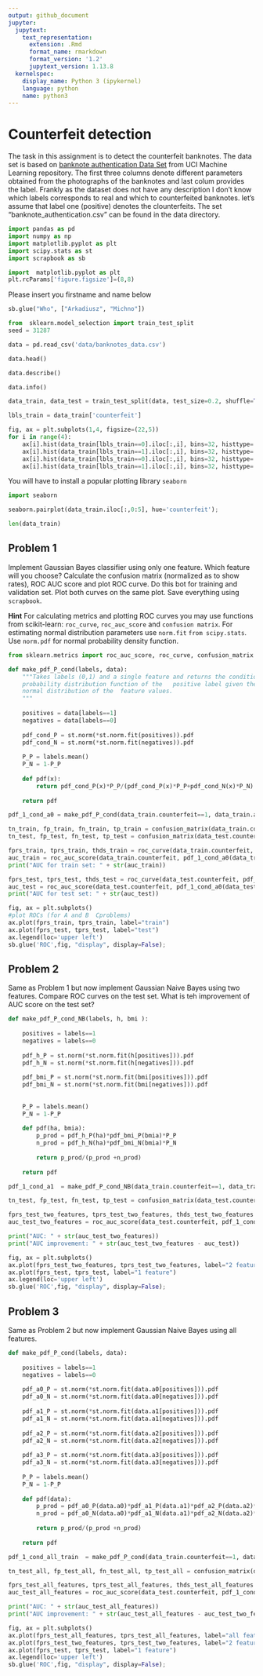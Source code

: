 ```yaml
---
output: github_document
jupyter:
  jupytext:
    text_representation:
      extension: .Rmd
      format_name: rmarkdown
      format_version: '1.2'
      jupytext_version: 1.13.8
  kernelspec:
    display_name: Python 3 (ipykernel)
    language: python
    name: python3
---
```


# Counterfeit detection


The task in this assignment is to detect the  counterfeit banknotes. The data set is based on [banknote authentication Data Set ](https://archive.ics.uci.edu/ml/datasets/banknote+authentication#) from UCI Machine Learning repository. The first three columns denote different parameters obtained from the photographs of the banknotes and last colum provides the label. Frankly as the dataset does not have any description I don't know  which labels corresponds to real and which to counterfeited banknotes. let's assume that label one (positive) denotes the clounterfeits. The set  "banknote_authentication.csv" can be found in the data  directory.

```python
import pandas as pd
import numpy as np
import matplotlib.pyplot as plt
import scipy.stats as st
import scrapbook as sb
```

```python
import  matplotlib.pyplot as plt
plt.rcParams['figure.figsize']=(8,8)
```

Please insert you  firstname  and name below

```python
sb.glue("Who", ["Arkadiusz", "Michno"])
```

```python
from  sklearn.model_selection import train_test_split
seed = 31287
```

```python
data = pd.read_csv('data/banknotes_data.csv')
```

```python
data.head()
```

```python
data.describe()
```

```python
data.info()
```

```python
data_train, data_test = train_test_split(data, test_size=0.2, shuffle=True, stratify=data.loc[:,'counterfeit'], random_state=seed)
```

```python
lbls_train = data_train['counterfeit']
```

```python
fig, ax = plt.subplots(1,4, figsize=(22,5))
for i in range(4):
    ax[i].hist(data_train[lbls_train==0].iloc[:,i], bins=32, histtype='step', color='blue')
    ax[i].hist(data_train[lbls_train==1].iloc[:,i], bins=32, histtype='step', color='red')
    ax[i].hist(data_train[lbls_train==0].iloc[:,i], bins=32, histtype='bar', color='lightblue', alpha=0.25)
    ax[i].hist(data_train[lbls_train==1].iloc[:,i], bins=32, histtype='bar', color='orange', alpha =0.25)
```

<!-- #region tags=[] -->
You will have to install a popular plotting library `seaborn`
<!-- #endregion -->

```python
import seaborn
```

```python
seaborn.pairplot(data_train.iloc[:,0:5], hue='counterfeit');
```

```python
len(data_train)
```

## Problem 1


Implement Gaussian  Bayes classifier using only one feature. Which feature will you choose? Calculate the confusion matrix (normalized as to show rates), ROC AUC score and plot ROC curve. Do this bot for training and validation set. Plot both curves on the same plot. Save everything using `scrapbook`. 


__Hint__ For calculating metrics and plotting ROC curves you may use functions from scikit-learn: `roc_curve`, `roc_auc_score` and `confusion matrix`. For estimating normal distribution parameters  use `norm.fit` `from scipy.stats`. Use `norm.pdf` for normal probability density function.

```python
from sklearn.metrics import roc_auc_score, roc_curve, confusion_matrix

def make_pdf_P_cond(labels, data):
    """Takes labels (0,1) and a single feature and returns the conditional 
    probability distribution function of the   positive label given the feature assuming
    normal distribution of the  feature values.
    """
    
    positives = data[labels==1]
    negatives = data[labels==0]
    
    pdf_cond_P = st.norm(*st.norm.fit(positives)).pdf
    pdf_cond_N = st.norm(*st.norm.fit(negatives)).pdf
    
    P_P = labels.mean()
    P_N = 1-P_P
    
    def pdf(x):
        return pdf_cond_P(x)*P_P/(pdf_cond_P(x)*P_P+pdf_cond_N(x)*P_N)
        
    return pdf
```

```python
pdf_1_cond_a0 = make_pdf_P_cond(data_train.counterfeit==1, data_train.a0)

tn_train, fp_train, fn_train, tp_train = confusion_matrix(data_train.counterfeit==1, pdf_1_cond_a0(data_train.a0)>0.5, normalize='true').ravel()
tn_test, fp_test, fn_test, tp_test = confusion_matrix(data_test.counterfeit==1, pdf_1_cond_a0(data_test.a0)>0.5, normalize='true').ravel()
```

```python
fprs_train, tprs_train, thds_train = roc_curve(data_train.counterfeit, pdf_1_cond_a0(data_train.a0))
auc_train = roc_auc_score(data_train.counterfeit, pdf_1_cond_a0(data_train.a0))
print("AUC for train set: " + str(auc_train))

fprs_test, tprs_test, thds_test = roc_curve(data_test.counterfeit, pdf_1_cond_a0(data_test.a0))
auc_test = roc_auc_score(data_test.counterfeit, pdf_1_cond_a0(data_test.a0))
print("AUC for test set: " + str(auc_test))
```

```python
fig, ax = plt.subplots()
#plot ROCs (for A and B  Cproblems)
ax.plot(fprs_train, tprs_train, label="train")
ax.plot(fprs_test, tprs_test, label="test")
ax.legend(loc='upper left')
sb.glue('ROC',fig, "display", display=False);
```

## Problem 2


Same as Problem 1 but now implement Gaussian Naive Bayes using two features. Compare ROC curves on the test set. What is teh improvement of AUC score on the test set?

```python
def make_pdf_P_cond_NB(labels, h, bmi ):
    
    positives = labels==1
    negatives = labels==0
    
    pdf_h_P = st.norm(*st.norm.fit(h[positives])).pdf
    pdf_h_N = st.norm(*st.norm.fit(h[negatives])).pdf 
    
    pdf_bmi_P = st.norm(*st.norm.fit(bmi[positives])).pdf
    pdf_bmi_N = st.norm(*st.norm.fit(bmi[negatives])).pdf                  
                      
    
    P_P = labels.mean()
    P_N = 1-P_P
    
    def pdf(ha, bmia):
        p_prod = pdf_h_P(ha)*pdf_bmi_P(bmia)*P_P
        n_prod = pdf_h_N(ha)*pdf_bmi_N(bmia)*P_N
        
        return p_prod/(p_prod +n_prod)
        
    return pdf
```

```python
pdf_1_cond_a1  = make_pdf_P_cond_NB(data_train.counterfeit==1, data_train.a0, data_train.a1)

tn_test, fp_test, fn_test, tp_test = confusion_matrix(data_test.counterfeit==1, pdf_1_cond_a1(data_test.a0, data_test.a1)>0.5, normalize='true').ravel()
```

```python
fprs_test_two_features, tprs_test_two_features, thds_test_two_features = roc_curve(data_test.counterfeit, pdf_1_cond_a1(data_test.a0, data_test.a1))
auc_test_two_features = roc_auc_score(data_test.counterfeit, pdf_1_cond_a1(data_test.a0, data_test.a1))
```

```python
print("AUC: " + str(auc_test_two_features))
print("AUC improvement: " + str(auc_test_two_features - auc_test))

fig, ax = plt.subplots()
ax.plot(fprs_test_two_features, tprs_test_two_features, label="2 features")
ax.plot(fprs_test, tprs_test, label="1 feature")
ax.legend(loc='upper left')
sb.glue('ROC',fig, "display", display=False);
```

## Problem 3


Same as Problem 2 but now implement Gaussian Naive Bayes using all features.

```python
def make_pdf_P_cond(labels, data):
    
    positives = labels==1
    negatives = labels==0
    
    pdf_a0_P = st.norm(*st.norm.fit(data.a0[positives])).pdf
    pdf_a0_N = st.norm(*st.norm.fit(data.a0[negatives])).pdf 
    
    pdf_a1_P = st.norm(*st.norm.fit(data.a1[positives])).pdf
    pdf_a1_N = st.norm(*st.norm.fit(data.a1[negatives])).pdf                  
     
    pdf_a2_P = st.norm(*st.norm.fit(data.a2[positives])).pdf
    pdf_a2_N = st.norm(*st.norm.fit(data.a2[negatives])).pdf   
    
    pdf_a3_P = st.norm(*st.norm.fit(data.a3[positives])).pdf
    pdf_a3_N = st.norm(*st.norm.fit(data.a3[negatives])).pdf   
    
    P_P = labels.mean()
    P_N = 1-P_P
    
    def pdf(data):
        p_prod = pdf_a0_P(data.a0)*pdf_a1_P(data.a1)*pdf_a2_P(data.a2)*pdf_a3_P(data.a3)*P_P
        n_prod = pdf_a0_N(data.a0)*pdf_a1_N(data.a1)*pdf_a2_N(data.a2)*pdf_a3_N(data.a3)*P_N
        
        return p_prod/(p_prod +n_prod)
        
    return pdf
```

```python
pdf_1_cond_all_train  = make_pdf_P_cond(data_train.counterfeit==1, data_train)

tn_test_all, fp_test_all, fn_test_all, tp_test_all = confusion_matrix(data_test.counterfeit==1, pdf_1_cond_all_train(data_test)>0.5, normalize='true').ravel()
```

```python
fprs_test_all_features, tprs_test_all_features, thds_test_all_features = roc_curve(data_test.counterfeit, pdf_1_cond_all_train(data_test))
auc_test_all_features = roc_auc_score(data_test.counterfeit, pdf_1_cond_all_train(data_test))
```

```python
print("AUC: " + str(auc_test_all_features))
print("AUC improvement: " + str(auc_test_all_features - auc_test_two_features))

fig, ax = plt.subplots()
ax.plot(fprs_test_all_features, tprs_test_all_features, label="all features")
ax.plot(fprs_test_two_features, tprs_test_two_features, label="2 features")
ax.plot(fprs_test, tprs_test, label="1 feature")
ax.legend(loc='upper left')
sb.glue('ROC',fig, "display", display=False);
```
